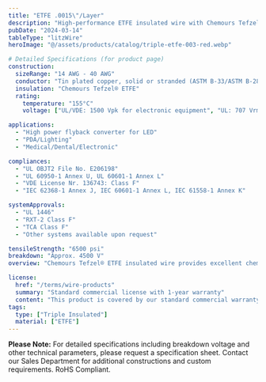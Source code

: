 ```yaml
---
title: "ETFE .0015\"/Layer"
description: "High-performance ETFE insulated wire with Chemours Tefzel® ETFE insulation, engineered for high-frequency applications requiring superior insulation properties."
pubDate: "2024-03-14"
tableType: "litzWire"
heroImage: "@/assets/products/catalog/triple-etfe-003-red.webp"

# Detailed Specifications (for product page)
construction:
  sizeRange: "14 AWG - 40 AWG"
  conductor: "Tin plated copper, solid or stranded (ASTM B-33/ASTM B-286). Bare copper and other conductors available."
  insulation: "Chemours Tefzel® ETFE"
  rating:
    temperature: "155°C"
    voltage: ["UL/VDE: 1500 Vpk for electronic equipment", "UL: 707 Vrms for medical equipment", "VDE: 700 Vpk for medical equipment", "VDE: 1000 Vrms for other certifications"]

applications:
  - "High power flyback converter for LED"
  - "PDA/Lighting"
  - "Medical/Dental/Electronic"

compliances:
  - "UL OBJT2 File No. E206198"
  - "UL 60950-1 Annex U, UL 60601-1 Annex L"
  - "VDE License Nr. 136743: Class F"
  - "IEC 62368-1 Annex J, IEC 60601-1 Annex L, IEC 61558-1 Annex K"

systemApprovals:
  - "UL 1446"
  - "RXT-2 Class F"
  - "TCA Class F"
  - "Other systems available upon request"

tensileStrength: "6500 psi"
breakdown: "Approx. 4500 V"
overview: "Chemours Tefzel® ETFE insulated wire provides excellent chemical resistance, high temperature performance, and superior electrical properties. With a thin wall construction of .0015\"/layer, it offers reliable insulation while maintaining high dielectric strength and mechanical durability."

license:
  href: "/terms/wire-products"
  summary: "Standard commercial license with 1-year warranty"
  content: "This product is covered by our standard commercial warranty for a period of one year from the date of purchase. The warranty covers manufacturing defects and material failures under normal use conditions. Custom modifications or applications outside the specified parameters may void the warranty."
tags:
  type: ["Triple Insulated"]
  material: ["ETFE"]
---
```



<WireDataTable data={wireData} client:load  />

**Please Note:** For detailed specifications including breakdown voltage and other technical parameters, please request a specification sheet. Contact our Sales Department for additional constructions and custom requirements. RoHS Compliant. 